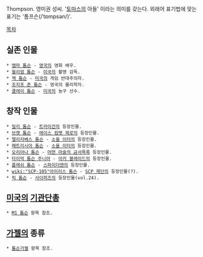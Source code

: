 Thompson. 영미권 성씨. '[[토마스]]의 아들' 이라는 의미를 갖는다. 외래어 표기법에 맞는 표기는 '톰프슨(/ˈtɒmpsən/)'.

[[목차]]

== 실존 인물 ==
 * [[엠마 톰슨]] - [[영국]]의 영화 배우.
 * [[윌리엄 톰슨]] - [[미국]]의 촬영 감독.
 * [[잭 톰슨]] - [[미국]]의 게임 반대주의자.
 * [[조지프 존 톰슨]] - 영국의 물리학자.
 * [[클레이 톰슨]] - [[미국]]의 농구 선수.
== 창작 인물 ==
 * [[밀리 톰슨]] - [[트라이건]]의 등장인물.
 * [[브랫 톰슨]] - [[에이스 컴뱃 제로]]의 등장인물.
 * [[엘리자베스 톰슨]] - [[소울 이터]]의 등장인물.
 * [[패트리시아 톰슨]] - [[소울 이터]]의 등장인물.
 * [[오리아나 톰슨]] - [[어떤 마술의 금서목록]] 등장인물.
 * [[타이악 톰슨 주니어]] - [[아키 블레이드]]의 등장인물.
 * [[플래쉬 톰슨]] - [[스파이더맨]]의 등장인물.
 * [[wiki:"SCP-105"아이리스 톰슨]] - [[SCP 재단]]의 등장인물(?).
 * [[릭 톰슨]] - [[사이퍼즈]]의 등장인물(vol.24).

== [[미국]]의 [[기관단총]] ==
 * [[M1 톰슨]] 항목 참조.

== [[가젤]]의 종류 ==
 * [[톰슨가젤]] 항목 참조.
 
